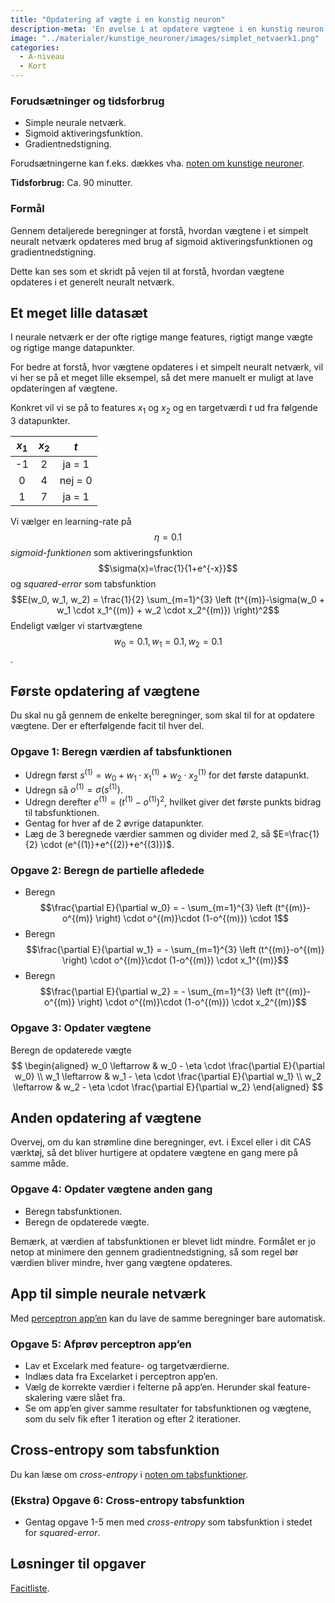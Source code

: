 ```yaml
---
title: "Opdatering af vægte i en kunstig neuron"
description-meta: 'En øvelse i at opdatere vægtene i en kunstig neuron.'
image: "../materialer/kunstige_neuroner/images/simplet_netvaerk1.png"
categories:
  - A-niveau
  - Kort
---
```


::: {.callout-caution collapse="true" appearance="minimal"}
### Forudsætninger og tidsforbrug

+ Simple neurale netværk.
+ Sigmoid aktiveringsfunktion.
+ Gradientnedstigning.

Forudsætningerne kan f.eks. dækkes vha. [noten om kunstige neuroner](../materialer/kunstige_neuroner/kunstige_neuroner.qmd){target="_blank"}.

**Tidsforbrug:** Ca. 90 minutter.

:::

::: {.purpose}

### Formål

Gennem detaljerede beregninger at forstå, hvordan vægtene i et simpelt neuralt netværk opdateres med brug af sigmoid aktiveringsfunktionen og gradientnedstigning.

Dette kan ses som et skridt på vejen til at forstå, hvordan vægtene opdateres i et generelt neuralt netværk.

:::

## Et meget lille datasæt

I neurale netværk er der ofte rigtige mange features, rigtigt mange vægte og rigtige mange datapunkter. 

For bedre at forstå, hvor vægtene opdateres i et simpelt neuralt netværk, vil vi her se på et meget lille eksempel, så det mere manuelt er muligt at lave opdateringen af vægtene.

Konkret vil vi se på to features $x_1$ og $x_2$ og en targetværdi $t$ ud fra følgende 3 datapunkter.

|$x_1$ | $x_2$ | $t$ |
|:---:|:---:|:---:|
| -1 | 2 | ja = 1 |
| 0 | 4 | nej = 0 |
| 1 | 7 | ja = 1 |

Vi vælger en learning-rate på $$\eta = 0.1$$ 
*sigmoid-funktionen* som aktiveringsfunktion $$\sigma(x)=\frac{1}{1+e^{-x}}$$ 
og *squared-error* som tabsfunktion $$E(w_0, w_1, w_2) = \frac{1}{2} \sum_{m=1}^{3} \left (t^{(m)}-\sigma(w_0 + w_1 \cdot x_1^{(m)} + w_2 \cdot x_2^{(m)}) \right)^2$$ 
Endeligt vælger vi startvægtene $$w_0=0.1, w_1=0.1, w_2=0.1$$.

## Første opdatering af vægtene

Du skal nu gå gennem de enkelte beregninger, som skal til for at opdatere vægtene. Der er efterfølgende facit til hver del.

::: {.callout-note collapse="false" appearance="minimal"}
### Opgave 1: Beregn værdien af tabsfunktionen
* Udregn først $s^{(1)} = w_0 + w_1 \cdot x_1^{(1)} + w_2 \cdot x_2^{(1)}$ for det første datapunkt.
* Udregn så $o^{(1)} = \sigma (s^{(1)})$.
* Udregn derefter $e^{(1)} = (t^{(1)} - o^{(1)})^2$, hvilket giver det første punkts bidrag til tabsfunktionen.
* Gentag for hver af de 2 øvrige datapunkter.
* Læg de 3 beregnede værdier sammen og divider med 2, så $E=\frac{1}{2} \cdot (e^{(1)}+e^{(2)}+e^{(3)})$.

:::


::: {.callout-note collapse="false" appearance="minimal"}
### Opgave 2: Beregn de partielle afledede

* Beregn $$\frac{\partial E}{\partial w_0} = - \sum_{m=1}^{3} \left (t^{(m)}-o^{(m)} \right) \cdot o^{(m)}\cdot (1-o^{(m)}) \cdot 1$$
* Beregn $$\frac{\partial E}{\partial w_1} = - \sum_{m=1}^{3} \left (t^{(m)}-o^{(m)} \right) \cdot o^{(m)}\cdot (1-o^{(m)}) \cdot x_1^{(m)}$$
* Beregn $$\frac{\partial E}{\partial w_2} = - \sum_{m=1}^{3} \left (t^{(m)}-o^{(m)} \right) \cdot o^{(m)}\cdot (1-o^{(m)}) \cdot x_2^{(m)}$$

:::


::: {.callout-note collapse="false" appearance="minimal"}
### Opgave 3: Opdater vægtene

Beregn de opdaterede vægte
$$
\begin{aligned}
w_0 \leftarrow & w_0 - \eta \cdot \frac{\partial E}{\partial w_0}   \\
w_1 \leftarrow & w_1 - \eta \cdot \frac{\partial E}{\partial w_1}  \\
w_2 \leftarrow & w_2 - \eta \cdot \frac{\partial E}{\partial w_2} 
\end{aligned}
$$

:::


## Anden opdatering af vægtene
Overvej, om du kan strømline dine beregninger, evt. i Excel eller i dit CAS værktøj, så det bliver hurtigere at opdatere vægtene en gang mere på samme måde.

::: {.callout-note collapse="false" appearance="minimal"}
### Opgave 4: Opdater vægtene anden gang

* Beregn tabsfunktionen.
* Beregn de opdaterede vægte.

:::

Bemærk, at værdien af tabsfunktionen er blevet lidt mindre. Formålet er jo netop at minimere den gennem gradientnedstigning, så som regel bør værdien bliver mindre, hver gang vægtene opdateres.


## App til simple neurale netværk
Med [perceptron app'en](../apps/perceptron_app.qmd){target="_blank"} kan du lave de samme beregninger bare automatisk.

::: {.callout-note collapse="false" appearance="minimal"}
### Opgave 5: Afprøv perceptron app'en

* Lav et Excelark med feature- og targetværdierne.
* Indlæs data fra Excelarket i perceptron app'en.
* Vælg de korrekte værdier i felterne på app'en. Herunder skal feature-skalering være slået fra.
* Se om app'en giver samme resultater for tabsfunktionen og vægtene, som du selv fik efter 1 iteration og efter 2 iterationer.

:::

## Cross-entropy som tabsfunktion
Du kan læse om *cross-entropy* i [noten om tabsfunktioner](../materialer/tabsfunktioner/tabsfunktioner.qmd#cross-entropy){target="_blank"}.

::: {.callout-note collapse="false" appearance="minimal"}
### (Ekstra) Opgave 6: Cross-entropy tabsfunktion 
* Gentag opgave 1-5 men med *cross-entropy* som tabsfunktion i stedet for *squared-error*.

:::


## Løsninger til opgaver
[Facitliste](Opdatering_af_vægte_i_et_simpelt_neuralt_netværk_løsninger.qmd){target="_blank"}.

